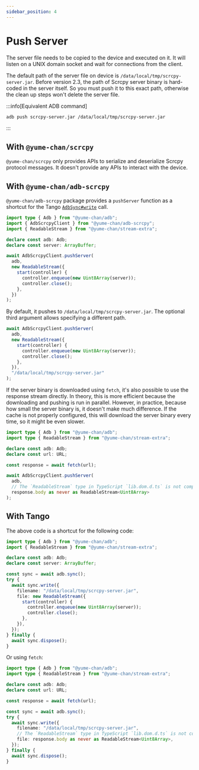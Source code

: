 ```yaml
---
sidebar_position: 4
---
```


# Push Server

The server file needs to be copied to the device and executed on it. It will listen on a UNIX domain socket and wait for connections from the client.

The default path of the server file on device is `/data/local/tmp/scrcpy-server.jar`. Before version 2.3, the path of Scrcpy server binary is hard-coded in the server itself. So you must push it to this exact path, otherwise the clean up steps won't delete the server file.

:::info[Equivalent ADB command]

```bash
adb push scrcpy-server.jar /data/local/tmp/scrcpy-server.jar
```

:::

## With `@yume-chan/scrcpy`

`@yume-chan/scrcpy` only provides APIs to serialize and deserialize Scrcpy protocol messages. It doesn't provide any APIs to interact with the device.

## With `@yume-chan/adb-scrcpy`

`@yume-chan/adb-scrcpy` package provides a `pushServer` function as a shortcut for the Tango [`AdbSync#write`](/api/adb/sync/write.mdx) call.

```ts transpile
import type { Adb } from "@yume-chan/adb";
import { AdbScrcpyClient } from "@yume-chan/adb-scrcpy";
import { ReadableStream } from "@yume-chan/stream-extra";

declare const adb: Adb;
declare const server: ArrayBuffer;

await AdbScrcpyClient.pushServer(
  adb,
  new ReadableStream({
    start(controller) {
      controller.enqueue(new Uint8Array(server));
      controller.close();
    },
  })
);
```

By default, it pushes to `/data/local/tmp/scrcpy-server.jar`. The optional third argument allows specifying a different path.

```ts transpile
await AdbScrcpyClient.pushServer(
  adb,
  new ReadableStream({
    start(controller) {
      controller.enqueue(new Uint8Array(server));
      controller.close();
    },
  }),
  "/data/local/tmp/scrcpy-server.jar"
);
```

If the server binary is downloaded using `fetch`, it's also possible to use the response stream directly. In theory, this is more efficient because the downloading and pushing is run in parallel. However, in practice, because how small the server binary is, it doesn't make much difference. If the cache is not properly configured, this will download the server binary every time, so it might be even slower.

```ts transpile
import type { Adb } from "@yume-chan/adb";
import type { ReadableStream } from "@yume-chan/stream-extra";

declare const adb: Adb;
declare const url: URL;

const response = await fetch(url);

await AdbScrcpyClient.pushServer(
  adb,
  // The `ReadableStream` type in TypeScript `lib.dom.d.ts` is not compatible with Tango's Web Streams API typings
  response.body as never as ReadableStream<Uint8Array>
);
```

## With Tango

The above code is a shortcut for the following code:

```ts transpile
import type { Adb } from "@yume-chan/adb";
import { ReadableStream } from "@yume-chan/stream-extra";

declare const adb: Adb;
declare const server: ArrayBuffer;

const sync = await adb.sync();
try {
  await sync.write({
    filename: "/data/local/tmp/scrcpy-server.jar",
    file: new ReadableStream({
      start(controller) {
        controller.enqueue(new Uint8Array(server));
        controller.close();
      },
    }),
  });
} finally {
  await sync.dispose();
}
```

Or using `fetch`:

```ts transpile
import type { Adb } from "@yume-chan/adb";
import type { ReadableStream } from "@yume-chan/stream-extra";

declare const adb: Adb;
declare const url: URL;

const response = await fetch(url);

const sync = await adb.sync();
try {
  await sync.write({
    filename: "/data/local/tmp/scrcpy-server.jar",
    // The `ReadableStream` type in TypeScript `lib.dom.d.ts` is not compatible with Tango's Web Streams API typings
    file: response.body as never as ReadableStream<Uint8Array>,
  });
} finally {
  await sync.dispose();
}
```
